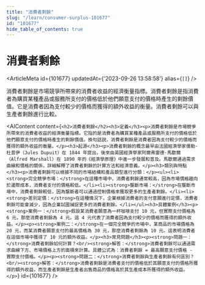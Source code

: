 ```yaml
---
title: "消費者剩餘"
slug: "/learn/consumer-surplus-101677"
id: "101677"
hide_table_of_contents: true
---
```



# 消費者剩餘

<ArticleMeta id={101677} updatedAt={'2023-09-26 13:58:58'} alias={`[]`} />
<div className='border-solid border-b border-t-0 my-4 border-[var(--ifm-color-gray-300)]' />

消費者剩餘是市場競爭所帶來的消費者收益的經濟衡量指標。消費者剩餘是指消費者為購買某種產品或服務所支付的價格低於他們願意支付的價格時產生的剩餘價值。它是消費者因為支付較少的價格而獲得的額外收益的衡量。消費者剩餘可以與生產者剩餘進行比較。

<AIContent content={`<h2>消費者剩餘</h2><h3>定義</h3><p>消費者剩餘是市場競爭所帶來的消費者收益的經濟衡量指標。它指的是消費者為購買某種產品或服務所支付的價格低於他們願意支付的價格時產生的剩餘價值。換句話説，消費者剩餘是消費者因為支付較少的價格而獲得的額外收益的衡量。</p><h3>起源</h3><p>消費者剩餘的概念最早由法國經濟學家儒勒·杜普伊（Jules Dupuit）在 1844 年提出，後來由英國經濟學家阿爾弗雷德·馬歇爾（Alfred Marshall）在 1890 年的《經濟學原理》中進一步發展和普及。馬歇爾通過需求曲線和價格的關係，詳細解釋了消費者剩餘的計算方法和經濟意義。</p><h3>類別與特點</h3><p>消費者剩餘可以根據不同的市場結構和產品類型進行分類：</p><ul><li><strong>完全競爭市場：</strong>在這種市場中，消費者剩餘通常較高，因為市場價格趨向於邊際成本，消費者支付的價格較低。</li><li><strong>壟斷市場：</strong>在壟斷市場中，消費者剩餘較低，因為壟斷者可以通過控制價格來獲取更多的生產者剩餘。</li><li><strong>差別定價：</strong>在這種情況下，企業根據消費者的支付意願進行定價，消費者剩餘可能會減少，因為企業試圖捕捉更多的消費者剩餘。</li></ul><h3>具體案例</h3><p><strong>案例一：</strong>假設某消費者願意為一杯咖啡支付 10 元，但實際支付價格為 6 元，那麼消費者剩餘為 4 元。這 4 元代表了消費者因為支付較少的價格而獲得的額外收益。</p><p><strong>案例二：</strong>在一個完全競爭的市場中，某商品的市場價格為 20 元，而某消費者願意支付的最高價格為 30 元，那麼消費者剩餘為 10 元。這表明消費者在這個市場中獲得了 10 元的額外收益。</p><h3>常見問題</h3><p><strong>問題一：</strong>消費者剩餘如何計算？<br/><strong>解答：</strong>消費者剩餘可以通過需求曲線下方、市場價格上方的面積來計算。具體公式為：消費者剩餘 = 最高願意支付價格 - 實際支付價格。</p><p><strong>問題二：</strong>消費者剩餘與生產者剩餘有何區別？<br/><strong>解答：</strong>消費者剩餘是消費者支付的價格低於其願意支付的價格所獲得的額外收益，而生產者剩餘是生產者出售商品的價格高於其生產成本所獲得的額外收益。</p>`} id={101677} />
